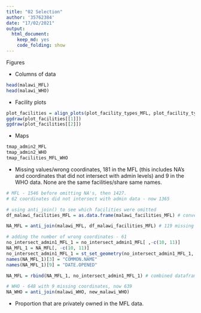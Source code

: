 ```yaml
---
title: "02 Selection"
author: '35762384'
date: "17/02/2021"
output: 
  html_document: 
    keep_md: yes
    code_folding: show
---
```


Figures

- Columns of data 
```r
head(malawi_MFL)
head(malawi_WHO)
```

- Facility plots 
```r
plot_facilities = align_plots(plot_facility_types_MFL, plot_facility_types_WHO, align = "v")
ggdraw(plot_facilities[[1]])
ggdraw(plot_facilities[[2]])
```

- Maps 
```r
tmap_admin2_MFL
tmap_admin2_WHO
tmap_facilities_MFL_WHO
```

- Missing values/wrong coordinates, 181 in the MFL (this includes NA's and coordinates that did not intersect with admin levels) and 9 in the WHO data. None are the same facilities/share same names. 
```r
# MFL - 1546 before omitting NA's, then 1427.
# 62 coordinates did not intersect with admin data - now 1365

# using anti_join() to see which facilities were omitted 
df_malawi_facilities_MFL = as.data.frame(malawi_facilities_MFL) # convert to data frame to use in anti_join

NA_MFL = anti_join(malawi_MFL, df_malawi_facilities_MFL) # 119 missing coordinates in MFL

# adding the number of wrong coordinates - 61 
no_intersect_admin1_MFL_1 = no_intersect_admin1_MFL[ ,-c(10, 11)]
NA_MFL_1 = NA_MFL[, -c(10, 11)]
no_intersect_admin1_MFL_1 = st_set_geometry(no_intersect_admin1_MFL_1, NULL)
names(NA_MFL_1)[3] = "COMMON.NAME"
names(NA_MFL_1)[9] = "DATE.OPENED"

NA_MFL = rbind(NA_MFL_1, no_intersect_admin1_MFL_1) # combined dataframe of NA and wrong coordinates in MFL

# WHO - 648 with 9 missing coordinates, now 639
NA_WHO = anti_join(malawi_WHO, new_malawi_WHO)
```

- Proportion that are privately owned in the MFL data.  
```r

```

















